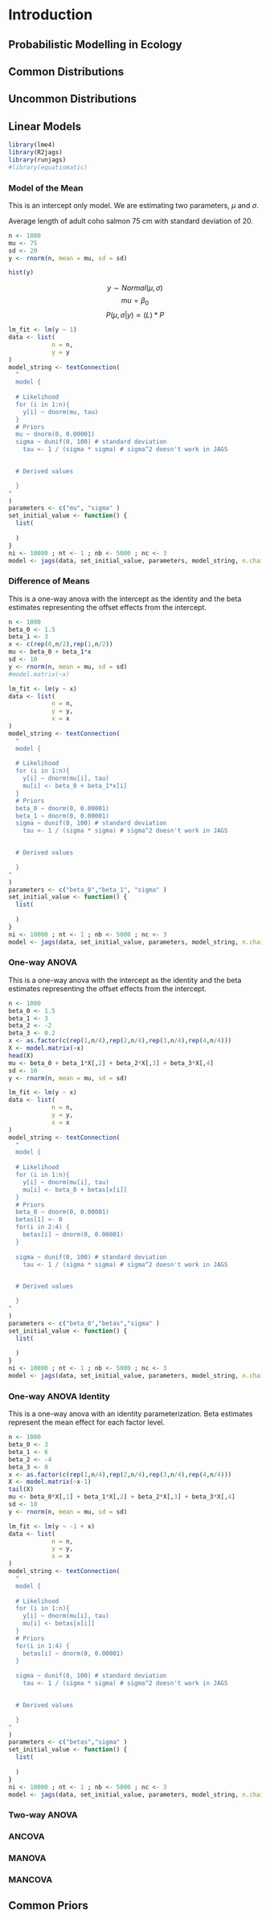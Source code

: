# Introduction {#intro}

## Probabilistic Modelling in Ecology

## Common Distributions

## Uncommon Distributions

## Linear Models

```r
library(lme4)
library(R2jags)
library(runjags)
#library(equatiomatic)
```


### Model of the Mean 

This is an intercept only model. We are estimating two parameters, $\mu$ and $\sigma$. 

Average length of adult coho salmon 75 cm with standard deviation of 20.

```r
n <- 1000
mu <- 75
sd <- 20
y <- rnorm(n, mean = mu, sd = sd)
```

```r
hist(y)
```

$$y \sim Normal(\mu, \sigma)$$
$$mu = \beta_0$$
$$P(\mu, \sigma| y) \propto \mathbb(L)*P$$

```r
lm_fit <- lm(y ~ 1)
data <- list(
            n = n,
            y = y
)
model_string <- textConnection(
  "
  model {
  
  # Likelihood
  for (i in 1:n){
    y[i] ~ dnorm(mu, tau)
  }
  # Priors
  mu ~ dnorm(0, 0.00001)
  sigma ~ dunif(0, 100) # standard deviation
	tau <- 1 / (sigma * sigma) # sigma^2 doesn't work in JAGS
  

  # Derived values

  }
"
)
parameters <- c("mu", "sigma" )
set_initial_value <- function() {
  list( 
    
  )
}
ni <- 10000 ; nt <- 1 ; nb <- 5000 ; nc <- 3
model <- jags(data, set_initial_value, parameters, model_string, n.chains = nc, n.thin = nt, n.iter = ni, n.burnin = nb)
```

### Difference of Means

This is a one-way anova with the intercept as the identity and the beta estimates representing the offset effects from the intercept. 

```r
n <- 1000
beta_0 <- 1.5
beta_1 <- 3
x <- c(rep(0,n/2),rep(1,n/2))
mu <- beta_0 + beta_1*x
sd <- 10
y <- rnorm(n, mean = mu, sd = sd)
#model.matrix(~x)
```

```r
lm_fit <- lm(y ~ x)
data <- list(
            n = n,
            y = y,
            x = x
)
model_string <- textConnection(
  "
  model {
  
  # Likelihood
  for (i in 1:n){
    y[i] ~ dnorm(mu[i], tau)
    mu[i] <- beta_0 + beta_1*x[i]
  }
  # Priors
  beta_0 ~ dnorm(0, 0.00001)
  beta_1 ~ dnorm(0, 0.00001)
  sigma ~ dunif(0, 100) # standard deviation
	tau <- 1 / (sigma * sigma) # sigma^2 doesn't work in JAGS
  

  # Derived values

  }
"
)
parameters <- c("beta_0","beta_1", "sigma" )
set_initial_value <- function() {
  list( 
    
  )
}
ni <- 10000 ; nt <- 1 ; nb <- 5000 ; nc <- 3
model <- jags(data, set_initial_value, parameters, model_string, n.chains = nc, n.thin = nt, n.iter = ni, n.burnin = nb)
```

### One-way ANOVA

This is a one-way anova with the intercept as the identity and the beta estimates representing the offset effects from the intercept. 

```r
n <- 1000
beta_0 <- 1.5
beta_1 <- 3
beta_2 <- -2
beta_3 <- 0.2
x <- as.factor(c(rep(1,n/4),rep(2,n/4),rep(3,n/4),rep(4,n/4)))
X <- model.matrix(~x)
head(X)
mu <- beta_0 + beta_1*X[,2] + beta_2*X[,3] + beta_3*X[,4]
sd <- 10
y <- rnorm(n, mean = mu, sd = sd)

```

```r
lm_fit <- lm(y ~ x)
data <- list(
            n = n,
            y = y,
            x = x
)
model_string <- textConnection(
  "
  model {
  
  # Likelihood
  for (i in 1:n){
    y[i] ~ dnorm(mu[i], tau)
    mu[i] <- beta_0 + betas[x[i]]
  }
  # Priors
  beta_0 ~ dnorm(0, 0.00001)
  betas[1] <- 0
  for(i in 2:4) {
    betas[i] ~ dnorm(0, 0.00001)
  }
  
  sigma ~ dunif(0, 100) # standard deviation
	tau <- 1 / (sigma * sigma) # sigma^2 doesn't work in JAGS
  

  # Derived values

  }
"
)
parameters <- c("beta_0","betas","sigma" )
set_initial_value <- function() {
  list( 
    
  )
}
ni <- 10000 ; nt <- 1 ; nb <- 5000 ; nc <- 3
model <- jags(data, set_initial_value, parameters, model_string, n.chains = nc, n.thin = nt, n.iter = ni, n.burnin = nb)
```

### One-way ANOVA Identity

This is a one-way anova with an identity parameterization. Beta estimates represent the mean effect for each factor level. 

```r
n <- 1000
beta_0 <- 3
beta_1 <- 6
beta_2 <- -4
beta_3 <- 0
x <- as.factor(c(rep(1,n/4),rep(2,n/4),rep(3,n/4),rep(4,n/4)))
X <- model.matrix(~x-1)
tail(X)
mu <- beta_0*X[,1] + beta_1*X[,2] + beta_2*X[,3] + beta_3*X[,4]
sd <- 10
y <- rnorm(n, mean = mu, sd = sd)

```

```r
lm_fit <- lm(y ~ -1 + x)
data <- list(
            n = n,
            y = y,
            x = x
)
model_string <- textConnection(
  "
  model {
  
  # Likelihood
  for (i in 1:n){
    y[i] ~ dnorm(mu[i], tau)
    mu[i] <- betas[x[i]]
  }
  # Priors
  for(i in 1:4) {
    betas[i] ~ dnorm(0, 0.00001)
  }
  
  sigma ~ dunif(0, 100) # standard deviation
	tau <- 1 / (sigma * sigma) # sigma^2 doesn't work in JAGS
  

  # Derived values

  }
"
)
parameters <- c("betas","sigma" )
set_initial_value <- function() {
  list( 
    
  )
}
ni <- 10000 ; nt <- 1 ; nb <- 5000 ; nc <- 3
model <- jags(data, set_initial_value, parameters, model_string, n.chains = nc, n.thin = nt, n.iter = ni, n.burnin = nb)
```

### Two-way ANOVA
### ANCOVA
### MANOVA
### MANCOVA
## Common Priors
